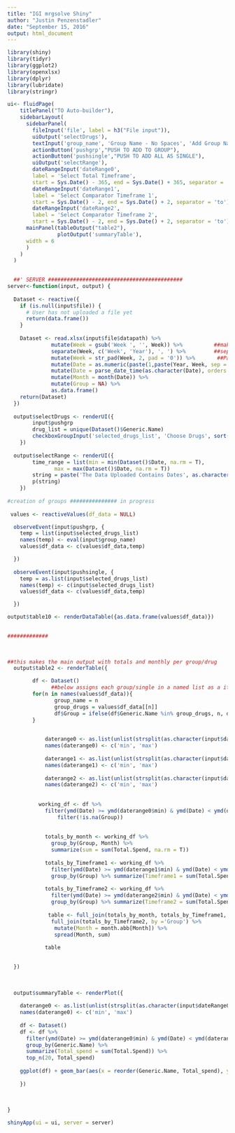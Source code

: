 ```yaml
---
title: "IGI mrgsolve Shiny"
author: "Justin Penzenstadler"
date: "September 15, 2016"
output: html_document
---
```


```r
library(shiny)
library(tidyr)
library(ggplot2)
library(openxlsx)
library(dplyr)
library(lubridate)
library(stringr)
```



```r
ui<- fluidPage(
    titlePanel("TO Auto-builder"),
    sidebarLayout(
      sidebarPanel(
        fileInput('file', label = h3("File input")),
        uiOutput('selectDrugs'),
        textInput('group_name', 'Group Name - No Spaces', 'Add Group Name Here'),
        actionButton('pushgrp',"PUSH TO ADD TO GROUP"),
        actionButton('pushsingle',"PUSH TO ADD ALL AS SINGLE"),
        uiOutput('selectRange'),
        dateRangeInput('dateRange0',
        label = 'Select Total Timeframe',
        start = Sys.Date() - 365, end = Sys.Date() + 365, separator = 'to'),
        dateRangeInput('dateRange1',
        label = 'Select Comparator Timeframe 1',
        start = Sys.Date() - 2, end = Sys.Date() + 2, separator = 'to'),
        dateRangeInput('dateRange2',
        label = 'Select Comparator Timeframe 2',
        start = Sys.Date() - 2, end = Sys.Date() + 2, separator = 'to')),
      mainPanel(tableOutput("table2"),
                plotOutput('summaryTable'),
      width = 6
      )
    )
  )
  
```


```r
  ##' SERVER ###########################################
server<-function(input, output) {
  
  Dataset <- reactive({
    if (is.null(input$file)) {
      # User has not uploaded a file yet
      return(data.frame())
    }
    
    Dataset <- read.xlsx(input$file$datapath) %>%
              mutate(Week = gsub('Week ', '', Week)) %>%          ##make Week numeric
              separate(Week, c('Week', 'Year'), ', ') %>%         ##separate Week/Year into different columns 
              mutate(Week = str_pad(Week, 2, pad = '0')) %>%       ##Pad Week so that it is always 2 digits
              mutate(Date = as.numeric(paste(1,paste(Year, Week, sep = ''), sep = ''))) %>%  ##add a day (aka u in lubridate) for each date.  it is a bug.
              mutate(Date = parse_date_time(as.character(Date), orders = "uYW")) %>% 
              mutate(Month = month(Date)) %>% 
              mutate(Group = NA) %>%
              as.data.frame()
    return(Dataset)
  })  
  
  output$selectDrugs <- renderUI({
        input$pushgrp 
        drug_list = unique(Dataset()$Generic.Name)
        checkboxGroupInput('selected_drugs_list', 'Choose Drugs', sort(drug_list), inline = TRUE)
    })
    
  output$selectRange <- renderUI({
        time_range = list(min = min(Dataset()$Date, na.rm = T), 
               max = max(Dataset()$Date, na.rm = T)) 
        string = paste('The Data Uploaded Contains Dates', as.character(time_range$min), as.character(time_range$max))
        p(string)
    })
  
#creation of groups ############### in progress
 
 values <- reactiveValues(df_data = NULL)

  observeEvent(input$pushgrp, {
    temp = list(input$selected_drugs_list)
    names(temp) <- eval(input$group_name)
    values$df_data <- c(values$df_data,temp)

  })
  
  observeEvent(input$pushsingle, {
    temp = as.list(input$selected_drugs_list)
    names(temp) <- c(input$selected_drugs_list)
    values$df_data <- c(values$df_data,temp)

  })

output$table10 <- renderDataTable({as.data.frame(values$df_data)})
  

#############

  
  
##this makes the main output with totals and monthly per group/drug
  output$table2 <- renderTable({

        df <- Dataset()
              ##below assigns each group/single in a named list as a item in df$group.
        for(n in names(values$df_data)){
               group_name = n
               group_drugs = values$df_data[[n]]
               df$Group = ifelse(df$Generic.Name %in% group_drugs, n, df$Group)
        }
        

            daterange0 <- as.list(unlist(strsplit(as.character(input$dateRange0), 'to')))
            names(daterange0) <- c('min', 'max')
            
            daterange1 <- as.list(unlist(strsplit(as.character(input$dateRange1), 'to')))
            names(daterange1) <- c('min', 'max')
            
            daterange2 <- as.list(unlist(strsplit(as.character(input$dateRange2), 'to')))
            names(daterange2) <- c('min', 'max')
            
            
          working_df <- df %>% 
            filter(ymd(Date) >= ymd(daterange0$min) & ymd(Date) < ymd(daterange0$max)) %>%
                filter(!is.na(Group))
          
          
            totals_by_month <- working_df %>% 
              group_by(Group, Month) %>% 
              summarize(sum = sum(Total.Spend, na.rm = T))
        
            totals_by_Timeframe1 <- working_df %>% 
              filter(ymd(Date) >= ymd(daterange1$min) & ymd(Date) < ymd(daterange1$max))%>%
              group_by(Group) %>% summarize(Timeframe1 = sum(Total.Spend, na.rm = T))
            
            totals_by_Timeframe2 <- working_df %>% 
              filter(ymd(Date) >= ymd(daterange2$min) & ymd(Date) < ymd(daterange2$max))%>%
              group_by(Group) %>% summarize(Timeframe2 = sum(Total.Spend, na.rm = T))
            
             table <- full_join(totals_by_month, totals_by_Timeframe1, by = "Group") %>% 
              full_join(totals_by_Timeframe2, by ='Group') %>% 
               mutate(Month = month.abb[Month]) %>%
               spread(Month, sum)
           
            table
            

  })
  
  
  
  output$summaryTable <- renderPlot({
    
    daterange0 <- as.list(unlist(strsplit(as.character(input$dateRange0), 'to')))
    names(daterange0) <- c('min', 'max')
    
    df <- Dataset()
    df <- df %>% 
      filter(ymd(Date) >= ymd(daterange0$min) & ymd(Date) < ymd(daterange0$max)) %>%
      group_by(Generic.Name) %>% 
      summarize(Total_spend = sum(Total.Spend)) %>% 
      top_n(20, Total_spend)
    
    ggplot(df) + geom_bar(aes(x = reorder(Generic.Name, Total_spend), y = Total_spend), stat = 'identity') + theme(axis.text.x = element_text(angle = 90, hjust = 1))
    
    })
  
  
  
}

```

```r
shinyApp(ui = ui, server = server)
```